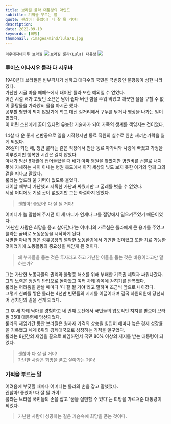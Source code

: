 ```yaml
---
title: 브라질 룰라 대통령의 마인드
subtitle: 기적을 부르는 말
quote: 괜찮아! 좋았어! 다 잘 될 거야!
description: 
date: 2022-09-10
keywords: [희망]
thumbnail: /images/mind/lula/1.jpg
---
```


`리우데자네이루 브라질`
![](/images/mind/lula/1.jpg)
`브라질 룰라(Lula) 대통령`
![](/images/mind/lula/2.jpg)

### 루이스 이나시우 룰라 다 시우바
1940년대 브라질은 빈부격차가 심하고 대다수의 국민은 극빈층인 불평등이 심한 나라였다.  
가난한 시골 마을 에떼스에서 태어난 룰라 또한 예외일 수 없었다.  
어린 시절 배가 고팠던 소년은 남이 씹다 버린 껌을 주워 먹었고 깨끗한 물을 구할 수 없어 흙탕물을 가라앉혀 물을 마시곤 했다.  
공부할 형편이 되지 않았기에 학교 대신 길거리에서 구두를 닦거나 행상을 나가는 일이 많았다.  
이 어린 소년에게 꿈이 있다면 유능한 기술자가 되어 가족의 생계를 책임지는 것이었다.  

14살 때 운 좋게 선반공으로 일을 시작했지만 동료 직원의 실수로 왼손 새끼손가락을 잃게 되었다.  
26살이 되던 해, 청년 룰라는 같은 직장에서 만난 동료 아가씨와 사랑에 빠졌고 가정을 이루었지만 행복한 시간은 길지 않았다.  
아내가 임신 8개월에 접어들었을 때 배가 아파 병원을 찾았지만 병원비를 선불로 내지 못해 지체하는 사이 아내는 병원 복도에서 아직 세상의 빛도 보지 못한 아기와 함께 그의 곁을 떠나고 말았다.  
룰라는 엎드려 울 기력이 없도록 울었다.  
태어날 때부터 가난했고 지독한 가난과 싸웠지만 그 굴레를 벗을 수 없었다.  
세상 어디에도 기댈 곳이 없었지만 그는 좌절하지 않았다.   

> 괜찮아! 좋았어! 다 잘 될 거야!

어머니가 늘 말씀해 주시던 이 세 마디가 언제나 그를 절망에서 일으켜주었기 때문이었다.  
'가난한 사람은 희망을 품고 살아간다'는 어머니의 가르침은 룰라에게 큰 용기를 주었고 룰라는 곧바로 노동운동을 시작하게 된다.  
사별한 아내의 병은 섬유공장의 열악한 노동환경에서 기인한 것이었고 또한 치료 가능한 것이었기에 노동활동의 중요성을 깨닫게 된 것이다.  

> 왜 부자들을 돕는 것은 투자라고 하고 가난한 이들을 돕는 것은 비용이라고만 말하는가?

그는 가난한 노동자들의 권리와 불평등 해소를 위해 부패한 기득권 세력과 싸워나갔다.  
그의 노력은 정권의 탄압으로 돌아왔고 여러 차례 감옥에 갇히기를 반복했다.  
룰라는 어려움을 만날 때마다 '다 잘 될 거야'라고 말하며 조금씩 앞으로 나아갔다.  
그렇게 신뢰를 쌓은 룰라는 4천만 빈민들의 지지를 이끌어내며 결국 하원의원에 당선되어 정치인의 길을 걷게 되었다.  

그 후 세 차례 낙마를 경험하고 네 번째 도전에서 국민들의 압도적인 지지를 받으며 브라질 35대 대통령에 당선되었다.  
룰라의 재임기간 동안 브라질은 원자재 가격의 상승을 힘입어 해마다 높은 경제 성장률을 기록했고 세계 8위의 경제대국으로 성장하는 기적을 일구었다.  
룰라는 8년간의 재임을 끝으로 퇴임하면서 국민 80% 이상의 지지를 받는 대통령이 되었다.  

> 괜찮아 다 잘 될 거야!  
> 가난한 사람은 희망을 품고 살아가는 거야!

### 기적을 부르는 말
어려움에 부딪힐 때마다 어머니는 룰라의 손을 잡고 말했었다.  
괜찮아! 좋았어! 다 잘 될 거야!  
룰라는 브라질 국민들의 손을 잡고 '꿈을 실현할 수 있다'는 희망을 가르쳐준 대통령이 되었다.   

> 가난한 사람이 성공하는 길은 가슴속에 희망을 품는 것이다.